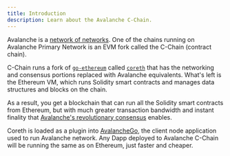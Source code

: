 ```yaml
---
title: Introduction
description: Learn about the Avalanche C-Chain.
---
```


Avalanche is a [network of networks](/docs/quick-start/primary-network). One of the chains running on Avalanche Primary Network is an EVM fork called the C-Chain (contract chain).

C-Chain runs a fork of [`go-ethereum`](https://geth.ethereum.org/docs/rpc/server) called [`coreth`](https://github.com/ava-labs/coreth) that has the networking and consensus portions replaced with Avalanche equivalents. What's left is the Ethereum VM, which runs Solidity smart contracts and manages data structures and blocks on the chain.

As a result, you get a blockchain that can run all the Solidity smart contracts from Ethereum, but with much greater transaction bandwidth and instant finality that [Avalanche's revolutionary consensus](/docs/quick-start/avalanche-consensus) enables.

Coreth is loaded as a plugin into [AvalancheGo](https://github.com/ava-labs/avalanchego), the client node application used to run Avalanche network. Any Dapp deployed to Avalanche C-Chain will be running the same as on Ethereum, just faster and cheaper.
